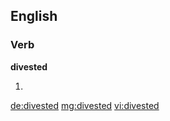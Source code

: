 ==English==

===Verb===
'''divested'''

# {{past of|[[divest]]}}

[[de:divested]]
[[mg:divested]]
[[vi:divested]]